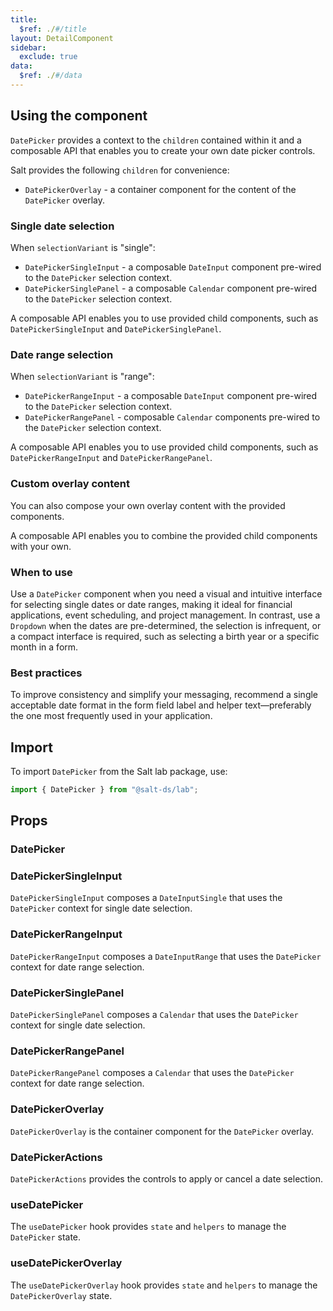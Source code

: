 ```yaml
---
title:
  $ref: ./#/title
layout: DetailComponent
sidebar:
  exclude: true
data:
  $ref: ./#/data
---
```


## Using the component

`DatePicker` provides a context to the `children` contained within it and a composable API that enables you to create your own date picker controls.

Salt provides the following `children` for convenience:

- `DatePickerOverlay` - a container component for the content of the `DatePicker` overlay.

### Single date selection

When `selectionVariant` is "single":

- `DatePickerSingleInput` - a composable `DateInput` component pre-wired to the `DatePicker` selection context.
- `DatePickerSinglePanel` - a composable `Calendar` component pre-wired to the `DatePicker` selection context.

<LivePreview componentName="date-picker" displayName="Composed DatePicker for Single Date Selection" exampleName="Single">

A composable API enables you to use provided child components, such as `DatePickerSingleInput` and `DatePickerSinglePanel`.

</LivePreview>

### Date range selection

When `selectionVariant` is "range":

- `DatePickerRangeInput` - a composable `DateInput` component pre-wired to the `DatePicker` selection context.
- `DatePickerRangePanel` - composable `Calendar` components pre-wired to the `DatePicker` selection context.

<LivePreview componentName="date-picker" displayName="Composed DatePicker for Date Range Selection" exampleName="Range">

A composable API enables you to use provided child components, such as `DatePickerRangeInput` and `DatePickerRangePanel`.

</LivePreview>

### Custom overlay content

You can also compose your own overlay content with the provided components.

<LivePreview componentName="date-picker" displayName="Date Range with Custom Content" exampleName="RangeWithCustomPanel">

A composable API enables you to combine the provided child components with your own.

</LivePreview>

### When to use

Use a `DatePicker` component when you need a visual and intuitive interface for selecting single dates or date ranges, making it ideal for financial applications, event scheduling, and project management. In contrast, use a `Dropdown` when the dates are pre-determined, the selection is infrequent, or a compact interface is required, such as selecting a birth year or a specific month in a form.

### Best practices

To improve consistency and simplify your messaging, recommend a single acceptable date format in the form field label and helper text—preferably the one most frequently used in your application.

## Import

To import `DatePicker` from the Salt lab package, use:

```js
import { DatePicker } from "@salt-ds/lab";
```

## Props

### DatePicker
<PropsTable componentName="DatePicker" />

### DatePickerSingleInput
<PropsTable componentName="DatePickerSingleInput" />

`DatePickerSingleInput` composes a `DateInputSingle` that uses the `DatePicker` context for single date selection.

### DatePickerRangeInput
<PropsTable componentName="DatePickerRangeInput" />

`DatePickerRangeInput` composes a `DateInputRange` that uses the `DatePicker` context for date range selection.

### DatePickerSinglePanel
<PropsTable componentName="DatePickerSinglePanel" />

`DatePickerSinglePanel` composes a `Calendar` that uses the `DatePicker` context for single date selection.

### DatePickerRangePanel
<PropsTable componentName="DatePickerRangePanel" />

`DatePickerRangePanel` composes a `Calendar` that uses the `DatePicker` context for date range selection.

### DatePickerOverlay
<PropsTable componentName="DatePickerOverlay" />

`DatePickerOverlay` is the container component for the `DatePicker` overlay.

### DatePickerActions
<PropsTable componentName="DatePickerActions" />

`DatePickerActions` provides the controls to apply or cancel a date selection.

### useDatePicker

The `useDatePicker` hook provides `state` and `helpers` to manage the `DatePicker` state.

<PropsTable componentName="useDatePicker" />

### useDatePickerOverlay

The `useDatePickerOverlay` hook provides `state` and `helpers` to manage the `DatePickerOverlay` state.

<PropsTable componentName="useDatePickerOverlay" />
